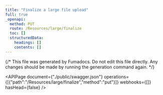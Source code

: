 ```yaml
---
title: "Finalize a large file upload"
full: true
_openapi:
  method: PUT
  route: /Resources/large/finalize
  toc: []
  structuredData:
    headings: []
    contents: []
---
```


{/* This file was generated by Fumadocs.
Do not edit this file directly. Any changes should be made by running the generation command again. */}

<APIPage document={"./public/swagger.json"} operations={[{"path":"/Resources/large/finalize","method":"put"}]} webhooks={[]} hasHead={false} />